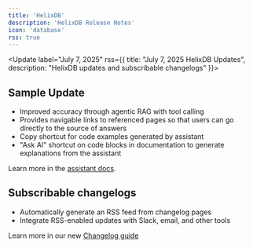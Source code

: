 ```yaml
---
title: 'HelixDB'
description: 'HelixDB Release Notes'
icon: 'database'
rss: true
---
```


<Update label="July 7, 2025" rss={{ title: "July 7, 2025 HelixDB Updates", description: "HelixDB updates and subscribable changelogs" }}>
  ## Sample Update

  - Improved accuracy through agentic RAG with tool calling
  - Provides navigable links to referenced pages so that users can go directly to the source of answers
  - Copy shortcut for code examples generated by assistant
  - "Ask AI" shortcut on code blocks in documentation to generate explanations from the assistant

  Learn more in the [assistant docs](/guides/assistant).
  
  ## Subscribable changelogs
  - Automatically generate an RSS feed from changelog pages
  - Integrate RSS-enabled updates with Slack, email, and other tools

  Learn more in our new [Changelog guide](/guides/changelogs)

</Update>